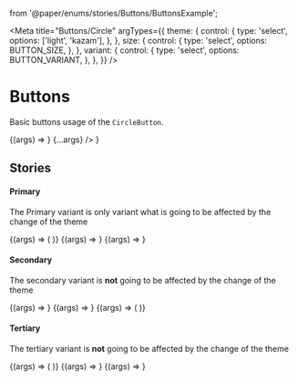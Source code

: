   from '@paper/enums/stories/Buttons/ButtonsExample';

<Meta title="Buttons/Circle"
      argTypes={{
        theme: {
          control: {
            type: 'select',
            options: ['light', 'kazam'],
          },
        },
        size: {
          control: {
            type: 'select',
            options: BUTTON_SIZE,
          },
        },
        variant: {
          control: {
            type: 'select',
            options: BUTTON_VARIANT,
          },
        },
      }}
/>


# Buttons
Basic buttons usage of the `CircleButton`.

<Canvas>
  <Story
    name="Primary Circle button"
    args={{
      theme: 'light',
      variant: BUTTON_VARIANT.PRIMARY,
      size: BUTTON_SIZE.BIG
    }}
  >
    {(args) => <CircleButton
      endIcon={<Icon icon={ICON.ARROW_UP} color={ICONS_COLOR.DARK} size={ICONS_SIZE.SMALL} />}
      {...args} />
    }
  </Story>
</Canvas>

<ArgsTable story="Default Circle button"/>

## Stories

#### Primary

The Primary variant is only variant what is  going to be affected by the change of the theme

<Canvas>
  <Story
    name="Primary Circle button big"
    args={{
      theme: 'light',
      variant: BUTTON_VARIANT.PRIMARY,
      size: BUTTON_SIZE.BIG
    }}
  >
    {(args) => (<CircleButton {...args} >
      <Icon icon={ICON.BOARD} color={ICONS_COLOR.DARK} size={ICONS_SIZE.SMALL} />
    </CircleButton>)}
  </Story>
  <Story
      name="Primary Circle button big"
      args={{
        theme: 'light',
        variant: BUTTON_VARIANT.PRIMARY,
        size: BUTTON_SIZE.BIG
      }}
    >
    {(args) =>
      <CircleButton
        {...args}
      >
        <Icon icon={ICON.BOARD} color={ICONS_COLOR.DARK} size={ICONS_SIZE.SMALL} />
      </CircleButton>
    }
  </Story>
  <Story
    name="Primary Circle button small"
    args={{
      theme: 'light',
      variant: BUTTON_VARIANT.PRIMARY,
      size: BUTTON_SIZE.SMALL
    }}
  >
    {(args) =>
      <CircleButton
        {...args}
      >
        <Icon icon={ICON.PLUS} color={ICONS_COLOR.DARK} size={ICONS_SIZE.SMALL} />
      </CircleButton>
    }
  </Story>
</Canvas>

#### Secondary

The secondary variant is **not** going to be affected by the change of the theme

<Canvas>
  <Story
    name="Secondary Circle button big"
    args={{
      theme: 'light',
      variant: BUTTON_VARIANT.SECONDARY,
      size: BUTTON_SIZE.BIG
    }}
  >
    {(args) =>
      <CircleButton
        {...args}
      >
        <Icon icon={ICON.BOARD} color={ICONS_COLOR.DARK} size={ICONS_SIZE.SMALL} />
      </CircleButton>
    }
  </Story>
  <Story
  name="Secondary button default"
    args={{
      theme: 'light',
      variant: BUTTON_VARIANT.SECONDARY,
      size: BUTTON_SIZE.MEDIUM
    }}
  >
    {(args) =>
      <CircleButton
        {...args}
      >
        <Icon icon={ICON.PLUS} color={ICONS_COLOR.DARK} size={ICONS_SIZE.SMALL} />
      </CircleButton>
    }
  </Story>
  <Story
    name="Secondary Circle button small"
    args={{
      theme: 'light',
      variant: BUTTON_VARIANT.SECONDARY,
      size: BUTTON_SIZE.SMALL
    }}
  >
    {(args) => (<CircleButton {...args} >
      <Icon icon={ICON.BELL} color={ICONS_COLOR.DARK} size={ICONS_SIZE.SMALL} />
    </CircleButton>)}
  </Story>
</Canvas>


#### Tertiary

The tertiary variant is **not** going to be affected by the change of the theme

<Canvas>
  <Story
    name="Tertiary Circle button big"
    args={{
      theme: 'light',
      variant: BUTTON_VARIANT.TERTIARY,
      size: BUTTON_SIZE.BIG
    }}
  >
    {(args) => (<CircleButton {...args} >
      <Icon icon={ICON.ARROW_UP} color={ICONS_COLOR.DARK} size={ICONS_SIZE.SMALL} />
    </CircleButton>)}
  </Story>
  <Story
    name="Tertiary Circle button default"
    args={{
      theme: 'light',
      variant: BUTTON_VARIANT.TERTIARY,
      size: BUTTON_SIZE.MEDIUM
    }}
  >
    {(args) =>
      <CircleButton
        {...args}
      >
        <Icon icon={ICON.BOARD} color={ICONS_COLOR.DARK} size={ICONS_SIZE.SMALL} />
      </CircleButton>
    }
  </Story>
  <Story
    name="Tertiary Circle button small"
    args={{
      theme: 'light',
      variant: BUTTON_VARIANT.TERTIARY,
      size: BUTTON_SIZE.SMALL
    }}
  >
    {(args) =>
      <CircleButton
        {...args}
      >
        <Icon icon={ICON.PLUS} color={ICONS_COLOR.DARK} size={ICONS_SIZE.SMALL} />
      </CircleButton>
    }
  </Story>
</Canvas>

